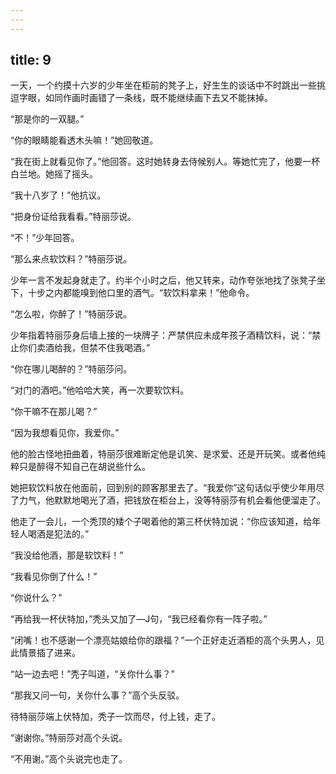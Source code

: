 ```yaml
---
---
---
```

title: 9
---



一天，一个约摸十六岁的少年坐在柜前的凳子上，好生生的谈话中不时跳出一些挑逗字眼，如同作画时画错了一条线，既不能继续画下去又不能抹掉。

“那是你的一双腿。”

“你的眼睛能看透木头嘛！”她回敬道。

“我在街上就看见你了。”他回答。这时她转身去侍候别人。等她忙完了，他要一杯白兰地。她摇了摇头。

“我十八岁了！”他抗议。

“把身份证给我看看。”特丽莎说。

“不！”少年回答。

“那么来点软饮料？”特丽莎说。

少年一言不发起身就走了。约半个小时之后，他又转来，动作夸张地找了张凳子坐下，十步之内都能嗅到他口里的酒气。“软饮料拿来！”他命令。

“怎么啦，你醉了！”特丽莎说。

少年指着特丽莎身后墙上接的一块牌子：严禁供应未成年孩子酒精饮料，说：“禁止你们卖酒给我，但禁不住我喝酒。”

“你在哪儿喝醉的？”特丽莎问。

“对门的酒吧。”他哈哈大笑，再一次要软饮料。

“你干嘛不在那儿喝？”

“因为我想看见你，我爱你。”

他的脸古怪地扭曲着，特丽莎很难断定他是讥笑、是求爱、还是开玩笑。或者他纯粹只是醉得不知自己在胡说些什么。

她把软饮料放在他面前，回到别的顾客那里去了。“我爱你”这句话似乎使少年用尽了力气，他默默地喝光了酒，把钱放在柜台上，没等特丽莎有机会看他便溜走了。

他走了一会儿，一个秃顶的矮个子喝着他的第三杯伏特加说：“你应该知道，给年轻人喝酒是犯法的。”

“我没给他酒，那是软饮料！”

“我看见你倒了什么！”

“你说什么？”

“再给我一杯伏特加，”秃头又加了—J句，“我已经看你有一阵子啦。”

“闭嘴！也不感谢一个漂亮姑娘给你的跟福？”一个正好走近酒柜的高个头男人，见此情景插了进来。

“站一边去吧！”秃子叫道，“关你什么事？”

“那我又问一句，关你什么事？”高个头反驳。

待特丽莎端上伏特加，秃子一饮而尽，付上钱，走了。

“谢谢你。”特丽莎对高个头说。

“不用谢。”高个头说完也走了。